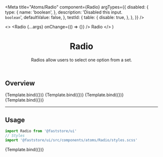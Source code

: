 

<Meta
  title="Atoms/Radio"
  component={Radio}
  argTypes={{
    disabled: {
      type: {
        name: 'boolean',
      },
      description: 'Disabled this input. <br/> `boolean`',
      defaultValue: false,
    },
    testId: {
      table: {
        disable: true,
      },
    },
  }}
/>

  <>
    <Radio {...args} onChange={() => {}} />
    <Label htmlFor="radio-default">Radio</Label>
  </>
)

<header>

# Radio

Radios allow users to select one option from a set.

</header>

## Overview

<Canvas>
  <Story
    name="overview-default-1"
    args={{
      id: 'overview-radio-default-1',
    }}
  >
    {Template.bind({})}
  </Story>
  <Story
    name="overview-default-2"
    args={{
      id: 'overview-radio-default-2',
      checked: true,
    }}
  >
    {Template.bind({})}
  </Story>
  <Story
    name="overview-default-3"
    args={{
      id: 'overview-radio-default-3',
      disabled: true,
    }}
  >
    {Template.bind({})}
  </Story>
  <Story
    name="overview-default-4"
    args={{
      id: 'overview-radio-default-4',
      disabled: true,
      checked: true,
    }}
  >
    {Template.bind({})}
  </Story>
</Canvas>

---

## Usage

```jsx
import Radio from '@faststore/ui'
// Styles
import '@faststore/ui/src/components/atoms/Radio/styles.scss'
```

<Canvas>
  <Story
    name="default"
    args={{
      id: 'radio-default',
    }}
  >
    {Template.bind({})}
  </Story>
</Canvas>

<ArgsTable story="default" />
